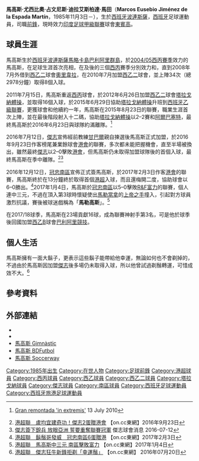 {{Spanish name|Jiménez de la Espada|Martín}} 
{{Infobox football biography
| name        = 馬高斯 <br> Marcos de la Espada
| image       = Marcos Jiménez de la Espada Martín.jpg
| fullname    = Marcos Jiménez de la Espada Martín
| nickname    = 鬍鬚哥、馬勒高斯
| birth_date  = {{birth date and age|1985|11|3}} 
| birth_place = [[西班牙|西班牙]]，[[波連斯薩|波連斯薩]]
| height      = {{height|m=1.86}}
| position    = [[前鋒_(足球)|前鋒]]
| currentclub = [[巴利阿里競技體育會|巴利阿里競技]]
| clubnumber  = TBC
| youthyears1 = 2001–2003
| youthclubs1 = La Salle
| youthyears2 = 2003–2004
| youthclubs2 = San Francisco
| years1  = 2004–2005
| clubs1  = {{link-en|康斯坦西亞|CE Constància}}
| caps1   = 33
| goals1  = 18
| years2  = 2005–2007
| clubs2  = {{link-en|馬略卡B隊|RCD Mallorca B}}
| caps2   = 
| goals2  = 
| years3  = 2007–2010
| clubs3  = {{link-en|聖安德魯|UE Sant Andreu}}
| caps3   = 45
| goals3  = 14
| years4  = 2008–2009
| clubs4  = → [[奧里韋拉足球俱樂部|奧里韋拉]] 
| caps4   = 33
| goals4  = 6
| years5  = 2010–2011
| clubs5  = {{link-en|馬翁斯|CF Sporting Mahonés}}
| caps5   = 34
| goals5  = 8
| years6  = 2011–2012
| clubs6  = {{link-en|聖安德魯|UE Sant Andreu}}
| caps6   = 23
| goals6  = 14
| years7  = 2012–2016
| clubs7  = [[塔拉戈納體操|塔拉戈納體操]]
| caps7   = 135
| goals7  = 41
| years8  = 2016
| clubs8  = [[傑志體育會|傑志]]
| caps8   = 4
| goals8  = 0
| years9  = 2017–2018
| clubs9  = [[南區足球會|冠忠南區]] 
| caps9   = 39
| goals9  = 27
| years10  = 2018–2019
| clubs10  = [[巴利阿里競技體育會|巴利阿里競技]] 
| caps10   = 33
| goals10  = 
| years11  = 2019–
| clubs11  = [[東孟加拉足球俱樂部|東賓高]] 
| caps11   = 14
| goals11  = 11
| nationalyears1 =
| nationalteam1  = 
| nationalcaps1  = 
| nationalgoals1 = 
| pcupdate = 2016年12月12日
| ntupdate = 
}}

'''馬高斯·尤西比奧·占文尼斯·迪拉艾斯柏達·馬田'''（'''Marcos Eusebio Jiménez de la Espada Martín'''，1985年11月3日－），生於[[西班牙|西班牙]][[波連斯薩|波連斯薩]]，[[西班牙|西班牙]]足球運動員，司職[[前鋒_(足球)|前鋒]]，現時效力[[印度足球甲級聯賽|印度足球甲級聯賽]]球會[[東孟加拉足球俱樂部|東賓高]]。

==球員生涯==
馬高斯生於[[西班牙|西班牙]][[波連斯薩|波連斯薩]][[馬略卡島|馬略卡島]][[巴利阿里群島|巴利阿里群島]]，於[[西班牙足球丙級聯賽|2004/05西丙賽季]]效力{{link-en|康斯坦西亞|CE Constància}}的馬高斯，在足球生涯首次亮相，在及後的三個[[西班牙足球丙級聯賽|西丙]]賽季分別效力{{link-en|馬略卡B隊|RCD Mallorca B}}和{{link-en|聖安德魯|UE Sant Andreu}}，直到2008年7月外借到[[西班牙足球乙二級聯賽|西乙二]]球會[[奧里韋拉足球俱樂部|奧里韋拉]]，在2010年7月加盟[[西班牙足球乙二級聯賽|西乙二]]球會{{link-en|馬翁斯|CF Sporting Mahonés}}，並上陣34次（總2978分鐘）取得8個入球。

2011年7月15日，馬高斯重返[[西班牙足球丙級聯賽|西丙]]球會{{link-en|聖安德魯|UE Sant Andreu}}，於2012年6月26日加盟[[西班牙足球乙二級聯賽|西乙二]]球會[[塔拉戈納體操|塔拉戈納體操]]，並取得16個入球，於2015年6月29日協助[[塔拉戈納體操|塔拉戈納體操]]升班到[[西班牙足球乙級聯賽|西班牙乙級聯賽]]，更獲球會和他續約一年，馬高斯在2015年8月23日的聯賽，職業生涯首次上陣，並在最後階段射入十二碼，協助[[塔拉戈納體操|塔拉戈納體操]]以2–2賽和[[阿爾巴塞特足球俱樂部|阿爾巴塞特]]，最終馬高斯於2016年6月23日與球隊約滿離隊。<ref>{{es icon}} [http://www.marca.com/2015/08/23/futbol/equipos/nastic/1440365014.html Gran remontada 'in extremis'] {{Wayback|url=http://www.marca.com/2015/08/23/futbol/equipos/nastic/1440365014.html |date=20180613134041 }} 13 July 2010</ref>

2016年7月12日，[[傑志體育會|傑志]]宣佈經前教練[[甘巴爾|甘巴爾]]親自揀選後馬高斯正式加盟，於2016年9月23日作客榜尾兼業餘球會[[香港足球會|港會]]的聯賽，多次都未能把握機會，直至半場被換出，雖然最終[[傑志|傑志]]以2–0擊敗[[港會|港會]]，但馬高斯仍未取得加盟球隊後的首個入球，最終馬高斯在季中離隊。<ref>[http://hk.on.cc/hk/bkn/cnt/sport/20160923/bkn-20160923215425271-0923_00882_001.html 港超聯　盧均宜建奇功！傑志2蛋贈港會] {{Wayback|url=http://hk.on.cc/hk/bkn/cnt/sport/20160923/bkn-20160923215425271-0923_00882_001.html |date=20161028050025 }} 【on.cc東網】2016年9月23日</ref><ref>[http://www.kitchee.com/news.php?id=445 傑志簽下銳兵 放眼亞洲 誓要重奪聯賽冠軍] {{Wayback|url=http://www.kitchee.com/news.php?id=445 |date=20160827162503 }} 傑志球會消息 2016-07-12</ref>

2016年12月12日，[[冠忠南區|冠忠南區]]宣佈正式簽馬高斯，於2017年2月3日作客[[港會|港會]]的聯賽，馬高斯終於在13分鐘終於取得首個[[港超|港超]]入球，而且還梅開二度，協助球會以6–0勝出。<ref>[http://hk.on.cc/hk/bkn/cnt/sport/20170203/bkn-20170203221336585-0203_00882_001.html 港超聯　鬍鬚哥發威　冠忠南區6蛋贈港] {{Wayback|url=http://hk.on.cc/hk/bkn/cnt/sport/20170203/bkn-20170203221336585-0203_00882_001.html |date=20170204003421 }} 【on.cc東網】2017年2月3日</ref>2017年1月4日，馬高斯於[[冠忠南區|冠忠南區]]以5–0擊敗[[R&F富力|R&F富力]]的聯賽，個人連中三元，不過在頂入第3球時懷疑使出[[迪亞高·馬勒當拿|馬勒當拿]]的[[上帝之手|上帝之手]]撞入，引起對方球員激烈抗議，賽後被球迷戲稱為「'''馬勒高斯'''」。<ref>[http://hk.on.cc/hk/bkn/cnt/sport/20170401/bkn-20170401164623115-0401_00882_001.html 港超聯　馬高斯中三元 南區擊敗富力] {{Wayback|url=http://hk.on.cc/hk/bkn/cnt/sport/20170401/bkn-20170401164623115-0401_00882_001.html |date=20170401233015 }}【on.cc東網】2017年1月4日</ref>

在2017/18球季，馬高斯在23場貢獻16球，成為聯賽神射手第3名，可是他於球季後回國加盟[[西班牙足球乙二級聯賽|西乙B]]球會[[巴利阿里競技體育會|巴利阿里競技]]。

==個人生活==
馬高斯擁有一面大鬍子，更表示這些鬍子能帶給他幸運，無論如何也不會剃掉的，不過由於馬高斯因加盟[[傑志|傑志]]後多場仍未取得入球，所以他曾試過剃鬚轉運，可惜成效不大。<ref>[http://hk.on.cc/hk/bkn/cnt/sport/20160720/bkn-20160720151842903-0720_00882_001.html 港超聯　傑志狂牛新鋒拒剃「幸運鬚」] {{Wayback|url=http://hk.on.cc/hk/bkn/cnt/sport/20160720/bkn-20160720151842903-0720_00882_001.html |date=20160918170321 }}【on.cc東網】 2016年07月20日</ref>

==參考資料==
{{reflist}}

==外部連結==
* {{Twitter|marksdela}}
* {{Instagram|marksdela}}
*[http://www.gimnasticdetarragona.com/cat2/equipo-ficha-jugador.php?id=201 馬高斯 Gimnàstic] {{Wayback|url=http://www.gimnasticdetarragona.com/cat2/equipo-ficha-jugador.php?id=201 |date=20160304001051 }} {{es icon}}
*[http://www.bdfutbol.com/en/j/j300230.html 馬高斯 BDFutbol] {{Wayback|url=http://www.bdfutbol.com/en/j/j300230.html |date=20171117122647 }} 
*[http://int.soccerway.com/players/marcos-jimenez-de-la-espada-martin/62826/ 馬高斯 Soccerway] {{Wayback|url=http://int.soccerway.com/players/marcos-jimenez-de-la-espada-martin/62826/ |date=20171116132555 }} 

{{DEFAULTSORT:Marcos Jiménez de la Espada Martín}}
[[Category:1985年出生|Category:1985年出生]]
[[Category:在世人物|Category:在世人物]]
[[Category:足球前鋒|Category:足球前鋒]]
[[Category:港超球員|Category:港超球員]]
[[Category:西丙球員|Category:西丙球員]]
[[Category:西乙球員|Category:西乙球員]]
[[Category:西乙二球員|Category:西乙二球員]]
[[Category:塔拉戈納球員|Category:塔拉戈納球員]]
[[Category:傑志球員|Category:傑志球員]]
[[Category:南區球員|Category:南區球員]]
[[Category:西班牙足球運動員|Category:西班牙足球運動員]]
[[Category:西班牙旅港足球運動員|Category:西班牙旅港足球運動員]]